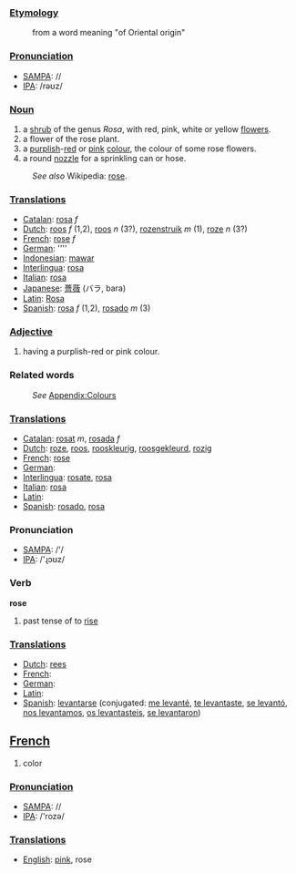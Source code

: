===[[Etymology]]===
:from a word meaning "of Oriental origin"

===[[Pronunciation]]===
*[[w:SAMPA|SAMPA]]: //
*[[w:IPA|IPA]]: /rəʊz/

===[[Noun]]===
#a [[shrub]] of the genus ''Rosa'', with red, pink, white or yellow [[flower]]s.  
#a flower of the rose plant.
#a [[purple|purplish]]-[[red]] or [[pink]] [[color|colour]], the colour of some rose flowers.
#a round [[nozzle]] for a sprinkling can or hose.
:''See also'' Wikipedia: [[w:rose|rose]].

===[[Translation]]s===
*[[Catalan]]: [[rosa]] ''f''
*[[Dutch]]: [[roos]] ''f'' (1,2), [[roos]] ''n'' (3?), [[rozenstruik]] ''m'' (1), [[roze]] ''n'' (3?)
*[[French]]: [[rose]] ''f''
*[[German]]: [[]] ''''
*[[Indonesian]]: [[mawar]]
*[[Interlingua]]: [[rosa]]
*[[Italian]]: [[rosa]]
*[[Japanese]]: [[薔薇]] (バラ, bara)
*[[Latin]]: [[Rosa]]
*[[Spanish]]: [[rosa]] ''f'' (1,2), [[rosado]] ''m'' (3)

===[[Adjective]]===
#having a purplish-red or pink colour.
===Related words===
:''See'' [[Wiktionary_Appendix:Colours|Appendix:Colours]]

===[[Translation]]s===
*[[Catalan]]: [[rosat]] ''m'', [[rosada]] ''f''
*[[Dutch]]: [[roze]], [[roos]], [[rooskleurig]], [[roosgekleurd]], [[rozig]]
*[[French]]: [[rose]]
*[[German]]: [[]]
*[[Interlingua]]: [[rosate]], [[rosa]]
*[[Italian]]: [[rosa]]
*[[Latin]]: [[]]
*[[Spanish]]: [[rosado]], [[rosa]]

=== Pronunciation ===
*[[w:SAMPA|SAMPA]]: /'/
*[[w:IPA|IPA]]: /'ɻɔʊz/

=== Verb ===

'''rose'''

# past tense of to [[rise]]

===[[Translation]]s===
*[[Dutch]]: [[rees]]
*[[French]]: [[]]
*[[German]]: [[]]
*[[Latin]]: [[]]
*[[Spanish]]: [[levantarse]] (conjugated: [[me levanté]], [[te levantaste]], [[se levantó]], [[nos levantamos]], [[os levantasteis]], [[se levantaron]])


==[[French]]==

# color

===[[Pronunciation]]===
*[[w:SAMPA|SAMPA]]: //
*[[w:IPA|IPA]]: /'rozə/

===[[Translation]]s===
*[[English]]: [[pink]], rose